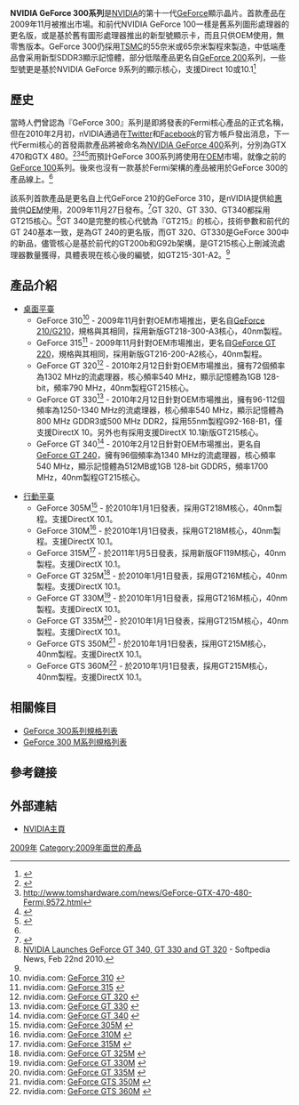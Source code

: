 {{NvidiaGPU
| name = NVIDIA GeForce 300系列
| image = <!-- 注释出：[[File:GeForce_newlogo.png|200px]] -->
| caption = GeForce 標誌
| bgcolor = green
| fab = 65奈米/55奈米
| codename = GT215<br />GT216<br />GT218<br />G92b
| created = 2009年11月-2010年
| entry = 桌面平台：310, 315, GT320, GT330<br />移动平台：305M, 310M, 315M, GT320M, GT325M
| midrange = 桌面平台：GT340<br />移动平台：GT330M, GT335M, GTS350M
| highend = 移动平台：GTS360M
| dxversion = GT 330：<br />[[DirectX|DirectX]] 10.0, Shader Model 4<br />310, 315, GT 320, GT 340：<br />Direct 10.1, Shader Model 4.1
| openglversion = [[OpenGL|OpenGL]] 3.3
| predecessor = [[NVIDIA_GeForce_9|NVIDIA GeForce 9]]
| variant = [[NVIDIA_GeForce_100|NVIDIA GeForce 100]]<br>[[NVIDIA_GeForce_200|NVIDIA GeForce 200]]
| successor   = [[NVIDIA_GeForce_400|NVIDIA GeForce 400]]
}}

'''NVIDIA GeForce 300系列'''是[[NVIDIA|NVIDIA]]的第十一代[[GeForce|GeForce]]顯示晶片。首款產品在2009年11月被推出市場。和前代NVIDIA GeForce 100一樣是舊系列圖形處理器的更名版，或是基於舊有圖形處理器推出的新型號顯示卡，而且只供OEM使用，無零售版本。GeForce 300仍採用[[台灣積體電路製造公司|TSMC]]的55奈米或65奈米製程來製造，中低端產品會采用新型SDDR3顯示記憶體，部分低階產品更名自[[GeForce_200|GeForce 200]]系列，一些型號更是基於NVIDIA GeForce 9系列的顯示核心，支援Direct 10或10.1<ref>{{Cite web |url=http://news.mydrivers.com/1/143/143325.htm |title=传NVIDIA再次改名填补GT300低端空缺 |accessdate=2009-10-12 |archive-date=2009-09-03 |archive-url=https://web.archive.org/web/20090903173206/http://news.mydrivers.com/1/143/143325.htm |dead-url=no }}</ref>

== 歷史 ==
當時人們曾認為『GeForce 300』系列是即將發表的Fermi核心產品的正式名稱，但在2010年2月初，nVIDIA通過在[[Twitter|Twitter]]和[[Facebook|Facebook]]的官方帳戶發出消息，下一代Fermi核心的首發兩款產品將被命名為[[NVIDIA_GeForce_400|NVIDIA GeForce 400]]系列，分別為GTX 470和GTX 480。<ref>{{Cite web |url=http://twitter.com/NVIDIAGeForce |title=存档副本 |accessdate=2013-02-26 |archive-date=2013-01-22 |archive-url=https://web.archive.org/web/20130122125253/https://twitter.com/NVIDIAGeForce |dead-url=no }}</ref><ref>http://www.tomshardware.com/news/GeForce-GTX-470-480-Fermi,9572.html</ref><ref>{{Cite web |url=http://blogs.zdnet.com/hardware/?p=7129 |title=存档副本 |accessdate=2013-02-26 |archive-date=2010-02-06 |archive-url=https://web.archive.org/web/20100206204855/http://blogs.zdnet.com/hardware/?p=7129 |dead-url=no }}</ref><ref>{{Cite web |url=http://www.evga.com/forums/tm.aspx?&m=179809&mpage=2 |title=存档副本 |accessdate=2013-02-26 |archive-date=2011-10-01 |archive-url=https://web.archive.org/web/20111001202709/http://www.evga.com/forums/tm.aspx?&m=179809&mpage=2 |dead-url=no }}</ref>而預計GeForce 300系列將使用在[[OEM|OEM]]市場，就像之前的[[GeForce_100|GeForce 100]]系列。後來也沒有一款基於Fermi架構的產品被用於GeForce 300的產品線上。<ref name="hexus"/> 

該系列首款產品是更名自上代GeForce 210的GeForce 310，是nVIDIA提供給[[惠普|惠普]]供[[OEM|OEM]]使用，2009年11月27日發布。<ref name="hexus">{{Cite web |url=http://www.hexus.net/content/item.php?item=21369 |title=存档副本 |accessdate=2013-02-26 |archive-date=2011-09-28 |archive-url=https://web.archive.org/web/20110928053734/http://www.hexus.net/content/item.php?item=21369 |dead-url=no }}</ref>GT 320、GT 330、GT340都採用GT215核心。<ref name="softpedia">[http://news.softpedia.com/news/NVIDIA-Launches-GeForce-GT-340-GT-330-and-GT-320-135698.shtml NVIDIA Launches GeForce GT 340, GT 330 and GT 320] {{Wayback|url=http://news.softpedia.com/news/NVIDIA-Launches-GeForce-GT-340-GT-330-and-GT-320-135698.shtml |date=20121007002737 }} - Softpedia News, Feb 22nd 2010.</ref>GT 340是完整的核心代號為『GT215』的核心，技術參數和前代的GT 240基本一致，是為GT 240的更名版，而GT 320、GT330是GeForce 300中的新品，儘管核心是基於前代的GT200b和G92b架構，是GT215核心上刪減流處理器數量獲得，具體表現在核心後的編號，如GT215-301-A2。<ref name="softpedia"/>

== 產品介紹 ==
* [[桌面平臺|桌面平臺]]
** GeForce 310<ref>nvidia.com: [http://www.nvidia.com/object/product_geforce_310_us.html GeForce 310] {{Wayback|url=http://www.nvidia.com/object/product_geforce_310_us.html |date=20120213060347 }}</ref> - 2009年11月針對OEM市場推出，更名自[[GeForce_200|GeForce 210/G210]]，規格與其相同，採用新版GT218-300-A3核心，40nm製程。
** GeForce 315<ref>nvidia.com: [http://www.nvidia.com/object/product_geforce_315_us.html GeForce 315] {{Wayback|url=http://www.nvidia.com/object/product_geforce_315_us.html |date=20120214192820 }}</ref> - 2009年11月針對OEM市場推出，更名自[[GeForce_200|GeForce GT 220]]，規格與其相同，採用新版GT216-200-A2核心，40nm製程。
** GeForce GT 320<ref>nvidia.com: [http://www.nvidia.com/object/product_geforce_gt_320_us.html GeForce GT 320] {{Wayback|url=http://www.nvidia.com/object/product_geforce_gt_320_us.html |date=20120213060828 }}</ref> - 2010年2月12日針對OEM市場推出，擁有72個頻率為1302 MHz的流處理器，核心頻率540 MHz，顯示記憶體為1GB 128-bit，頻率790 MHz，40nm製程GT215核心。
** GeForce GT 330<ref>nvidia.com: [http://www.nvidia.com/object/product_geforce_gt_330_us.html GeForce GT 330] {{Wayback|url=http://www.nvidia.com/object/product_geforce_gt_330_us.html |date=20120214192635 }}</ref> - 2010年2月12日針對OEM市場推出，擁有96-112個頻率為1250-1340 MHz的流處理器，核心頻率540 MHz，顯示記憶體為800 MHz GDDR3或500 MHz DDR2，採用55nm製程G92-168-B1，僅支援DirectX 10。另外也有採用支援DirectX 10.1新版GT215核心。
** GeForce GT 340<ref>nvidia.com: [http://www.nvidia.com/object/product_geforce_gt_340_us.html GeForce GT 340] {{Wayback|url=http://www.nvidia.com/object/product_geforce_gt_340_us.html |date=20120228151256 }}</ref> - 2010年2月12日針對OEM市場推出，更名自[[GeForce_200|GeForce GT 240]]，擁有96個頻率為1340 MHz的流處理器，核心頻率540 MHz，顯示記憶體為512MB或1GB 128-bit GDDR5，頻率1700 MHz，40nm製程GT215核心。

* [[行動平臺|行動平臺]]
** GeForce 305M<ref>nvidia.com: [http://www.nvidia.com/object/product_geforce_305m_us.html GeForce 305M] {{Wayback|url=http://www.nvidia.com/object/product_geforce_305m_us.html |date=20100102100223 }}</ref> - 於2010年1月1日發表，採用GT218M核心，40nm製程。支援DirectX 10.1。
** GeForce 310M<ref>nvidia.com: [http://www.nvidia.com/object/product_geforce_310m_us.html GeForce 310M] {{Wayback|url=http://www.nvidia.com/object/product_geforce_310m_us.html |date=20100104190358 }}</ref> - 於2010年1月1日發表，採用GT218M核心，40nm製程。支援DirectX 10.1。
** GeForce 315M<ref>nvidia.com: [http://www.nvidia.com/object/product-geforce-315m-us.html GeForce 315M] {{Wayback|url=http://www.nvidia.com/object/product-geforce-315m-us.html |date=20110111083858 }}</ref> - 於2011年1月5日發表，採用新版GF119M核心，40nm製程。支援DirectX 10.1。
** GeForce GT 325M<ref>nvidia.com: [http://www.nvidia.com/object/product_geforce_gt_325m_us.html GeForce GT 325M] {{Wayback|url=http://www.nvidia.com/object/product_geforce_gt_325m_us.html |date=20100104190406 }}</ref> - 於2010年1月1日發表，採用GT216M核心，40nm製程。支援DirectX 10.1。
** GeForce GT 330M<ref>nvidia.com: [http://www.nvidia.com/object/product_geforce_gt_330m_us.html GeForce GT 330M] {{Wayback|url=http://www.nvidia.com/object/product_geforce_gt_330m_us.html |date=20100106031832 }}</ref> - 於2010年1月1日發表，採用GT216M核心，40nm製程。支援DirectX 10.1。
** GeForce GT 335M<ref>nvidia.com: [http://www.nvidia.com/object/product_geforce_gt_335m_us.html GeForce GT 335M] {{Wayback|url=http://www.nvidia.com/object/product_geforce_gt_335m_us.html |date=20100104190408 }}</ref> - 於2010年1月1日發表，採用GT215M核心，40nm製程。支援DirectX 10.1。
** GeForce GTS 350M<ref>nvidia.com: [http://www.nvidia.com/object/product_geforce_gts_350m_us.html GeForce GTS 350M] {{Wayback|url=http://www.nvidia.com/object/product_geforce_gts_350m_us.html |date=20100104190413 }}</ref> - 於2010年1月1日發表，採用GT215M核心，40nm製程。支援DirectX 10.1。
** GeForce GTS 360M<ref>nvidia.com: [http://www.nvidia.com/object/product_geforce_gts_360m_us.html GeForce GTS 360M] {{Wayback|url=http://www.nvidia.com/object/product_geforce_gts_360m_us.html |date=20100102064415 }}</ref> - 於2010年1月1日發表，採用GT215M核心，40nm製程。支援DirectX 10.1。

== 相關條目 ==
*[[NVIDIA顯示核心列表#GeForce_300|GeForce 300系列規格列表]]
*[[NVIDIA顯示核心列表#GeForce_300_M|GeForce 300 M系列規格列表]]

== 參考鏈接 ==
{{reflist}}

== 外部連結 ==
{{Commons|Category:Nvidia GeForce 300 series video cards|NVIDIA GeForce 300}}
* [http://www.nvidia.com/ NVIDIA主頁]{{Wayback|url=http://www.nvidia.com/ |date=20130703204126 }}

{{NVIDIA}}

[[Category:GeForce系列|2009年]]
[[Category:2009年面世的產品|Category:2009年面世的產品]]